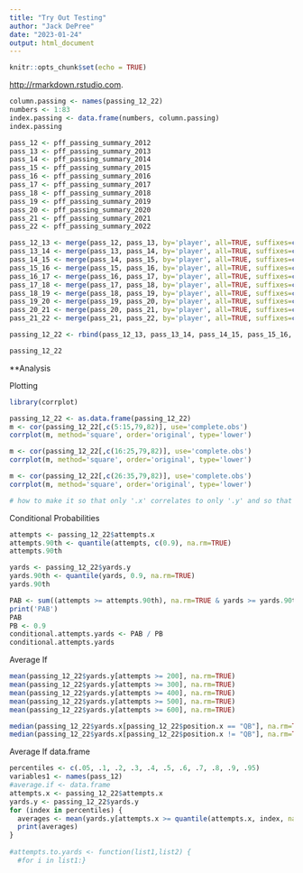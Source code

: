 ---
title: "Try Out Testing"
author: "Jack DePree"
date: "2023-01-24"
output: html_document
---

```{r setup, include=FALSE}
knitr::opts_chunk$set(echo = TRUE)
```

<http://rmarkdown.rstudio.com>.

```{r}
column.passing <- names(passing_12_22)
numbers <- 1:83
index.passing <- data.frame(numbers, column.passing)
index.passing
```

```{r}
pass_12 <- pff_passing_summary_2012
pass_13 <- pff_passing_summary_2013
pass_14 <- pff_passing_summary_2014
pass_15 <- pff_passing_summary_2015
pass_16 <- pff_passing_summary_2016
pass_17 <- pff_passing_summary_2017
pass_18 <- pff_passing_summary_2018
pass_19 <- pff_passing_summary_2019
pass_20 <- pff_passing_summary_2020
pass_21 <- pff_passing_summary_2021
pass_22 <- pff_passing_summary_2022

pass_12_13 <- merge(pass_12, pass_13, by='player', all=TRUE, suffixes=c('.x','.y'))
pass_13_14 <- merge(pass_13, pass_14, by='player', all=TRUE, suffixes=c('.x','.y'))
pass_14_15 <- merge(pass_14, pass_15, by='player', all=TRUE, suffixes=c('.x','.y'))
pass_15_16 <- merge(pass_15, pass_16, by='player', all=TRUE, suffixes=c('.x','.y'))
pass_16_17 <- merge(pass_16, pass_17, by='player', all=TRUE, suffixes=c('.x','.y'))
pass_17_18 <- merge(pass_17, pass_18, by='player', all=TRUE, suffixes=c('.x','.y'))
pass_18_19 <- merge(pass_18, pass_19, by='player', all=TRUE, suffixes=c('.x','.y'))
pass_19_20 <- merge(pass_19, pass_20, by='player', all=TRUE, suffixes=c('.x','.y'))
pass_20_21 <- merge(pass_20, pass_21, by='player', all=TRUE, suffixes=c('.x','.y'))
pass_21_22 <- merge(pass_21, pass_22, by='player', all=TRUE, suffixes=c('.x','.y'))

passing_12_22 <- rbind(pass_12_13, pass_13_14, pass_14_15, pass_15_16, pass_16_17, pass_17_18, pass_19_20, pass_20_21, pass_21_22)

passing_12_22


```

\*\*Analysis

Plotting

```{r}
library(corrplot)

passing_12_22 <- as.data.frame(passing_12_22)
m <- cor(passing_12_22[,c(5:15,79,82)], use='complete.obs')
corrplot(m, method='square', order='original', type='lower')

m <- cor(passing_12_22[,c(16:25,79,82)], use='complete.obs')
corrplot(m, method='square', order='original', type='lower')

m <- cor(passing_12_22[,c(26:35,79,82)], use='complete.obs')
corrplot(m, method='square', order='original', type='lower')

# how to make it so that only '.x' correlates to only '.y' and so that '.x' does not correlate with itself?

```

Conditional Probabilities

```{r}

attempts <- passing_12_22$attempts.x
attempts.90th <- quantile(attempts, c(0.9), na.rm=TRUE)
attempts.90th

yards <- passing_12_22$yards.y
yards.90th <- quantile(yards, 0.9, na.rm=TRUE)
yards.90th

PAB <- sum((attempts >= attempts.90th), na.rm=TRUE & yards >= yards.90th, na.rm=TRUE) / 1225
print('PAB')
PAB
PB <- 0.9
conditional.attempts.yards <- PAB / PB
conditional.attempts.yards

```

Average If

```{r}
mean(passing_12_22$yards.y[attempts >= 200], na.rm=TRUE)
mean(passing_12_22$yards.y[attempts >= 300], na.rm=TRUE)
mean(passing_12_22$yards.y[attempts >= 400], na.rm=TRUE)
mean(passing_12_22$yards.y[attempts >= 500], na.rm=TRUE)
mean(passing_12_22$yards.y[attempts >= 600], na.rm=TRUE) 

median(passing_12_22$yards.x[passing_12_22$position.x == "QB"], na.rm=TRUE)
median(passing_12_22$yards.x[passing_12_22$position.x != "QB"], na.rm=TRUE)
```
Average If data.frame
``` {r}
percentiles <- c(.05, .1, .2, .3, .4, .5, .6, .7, .8, .9, .95)
variables1 <- names(pass_12)
#average.if <- data.frame
attempts.x <- passing_12_22$attempts.x
yards.y <- passing_12_22$yards.y
for (index in percentiles) {
  averages <- mean(yards.y[attempts.x >= quantile(attempts.x, index, na.rm=TRUE)], na.rm=TRUE)
  print(averages)
}
  
#attempts.to.yards <- function(list1,list2) {
  #for i in list1:}
```



